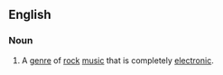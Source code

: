 ==English==

===Noun===
{{en-noun|-}}
# A [[genre]] of [[rock]] [[music]] that is completely [[electronic]].